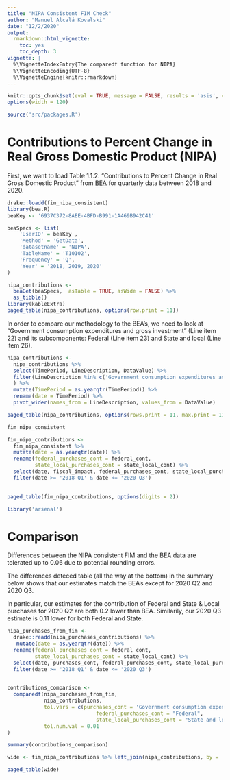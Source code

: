 ```yaml
---
title: "NIPA Consistent FIM Check"
author: "Manuel Alcalá Kovalski"
date: "12/2/2020"
output:
  rmarkdown::html_vignette:
    toc: yes
    toc_depth: 3
vignette: |
  %\VignetteIndexEntry{The comparedf function for NIPA}
  %\VignetteEncoding{UTF-8}
  %\VignetteEngine{knitr::rmarkdown}
---
```


```r
knitr::opts_chunk$set(eval = TRUE, message = FALSE, results = 'asis', comment='', warning = FALSE)
options(width = 120)
```

```r
source('src/packages.R')
```

# Contributions to Percent Change in Real Gross Domestic Product (NIPA)
First, we want to load Table 1.1.2. "Contributions to Percent Change in Real Gross Domestic Product" from [BEA](https://apps.bea.gov/iTable/iTable.cfm?reqid=19&step=3&isuri=1&nipa_table_list=2&categories=survey) for quarterly data between 2018 and 2020. 
```r
drake::loadd(fim_nipa_consistent)
library(bea.R)
beaKey <- '6937C372-8AEE-4BFD-B991-1A469B942C41'

beaSpecs <- list(
	'UserID' = beaKey ,
	'Method' = 'GetData',
	'datasetname' = 'NIPA',
	'TableName' = 'T10102',
	'Frequency' = 'Q',
	'Year' = '2018, 2019, 2020'
)

nipa_contributions <-
  beaGet(beaSpecs,  asTable = TRUE, asWide = FALSE) %>%
  as_tibble()
library(kableExtra)
paged_table(nipa_contributions, options(row.print = 11))
```
In order to compare our methodology to the BEA's, we need to look at "Government consumption expenditures and gross investment" (Line item 22) and its subcomponents: Federal (Line item 23) and State and local (Line item 26). 

```r
nipa_contributions <-
  nipa_contributions %>%
  select(TimePeriod, LineDescription, DataValue) %>%
  filter(LineDescription %in% c('Government consumption expenditures and gross investment', 'Federal', 'State and local')
  ) %>%  
  mutate(TimePeriod = as.yearqtr(TimePeriod)) %>%
  rename(date = TimePeriod) %>%
  pivot_wider(names_from = LineDescription, values_from = DataValue)

paged_table(nipa_contributions, options(rows.print = 11, max.print = 11))
```


```r

fim_nipa_consistent
```


```r

fim_nipa_contributions <-
  fim_nipa_consistent %>%
  mutate(date = as.yearqtr(date)) %>%
  rename(federal_purchases_cont = federal_cont,
         state_local_purchases_cont = state_local_cont) %>%
  select(date, fiscal_impact, federal_purchases_cont, state_local_purchases_cont) %>%
  filter(date >= '2018 Q1' & date <= '2020 Q3') 
  

```

```r
paged_table(fim_nipa_contributions, options(digits = 2))
```

```r
library('arsenal')
```

# Comparison 
Differences between the NIPA consistent FIM and the BEA data are tolerated up to 0.06 due to potential rounding errors.

The differences deteced table (all the way at the bottom) in the summary below shows that our estimates match the BEA's except for 2020 Q2 and 2020 Q3.

In particular, our estimates for the contribution of Federal and State & Local purchases for 2020 Q2 are both 0.2 lower than BEA. Similarily, our 2020 Q3 estimate is 0.11 lower for both Federal and State. 
```r
nipa_purchases_from_fim <- 
  drake::readd(nipa_purchases_contributions) %>%
   mutate(date = as.yearqtr(date)) %>%
  rename(federal_purchases_cont = federal_cont,
         state_local_purchases_cont = state_local_cont) %>%
  select(date, purchases_cont, federal_purchases_cont, state_local_purchases_cont) %>%
  filter(date >= '2018 Q1' & date <= '2020 Q3') 
  

contributions_comparison <-
  comparedf(nipa_purchases_from_fim, 
            nipa_contributions,
            tol.vars = c(purchases_cont = 'Government consumption expenditures and gross investment',
                             federal_purchases_cont = "Federal",
                             state_local_purchases_cont = "State and local"),
            tol.num.val = 0.01
) 

```

```r
summary(contributions_comparison)

```
```r
wide <- fim_nipa_contributions %>% left_join(nipa_contributions, by = 'date') %>% pivot_longer(where(is.numeric)) %>% arrange(name) %>% pivot_wider(names_from = date)

paged_table(wide)
```



